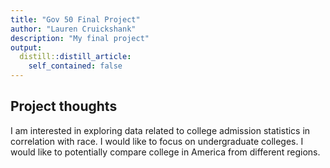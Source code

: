```yaml
---
title: "Gov 50 Final Project"
author: "Lauren Cruickshank"
description: "My final project"
output:
  distill::distill_article:
    self_contained: false
---
```




## Project thoughts

I am interested in exploring data related to college admission statistics in correlation with race. I would like to focus on undergraduate colleges. I would like to potentially compare college in America from different regions. 